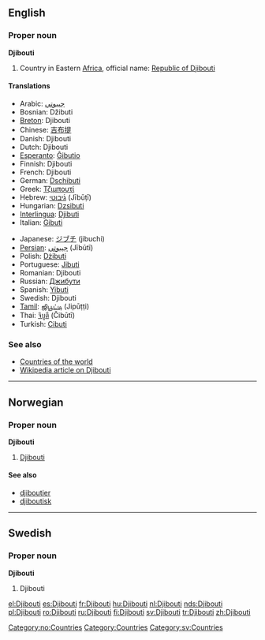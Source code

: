 ==English==

===Proper noun===
'''Djibouti'''

# Country in Eastern [[Africa]], official name: [[Republic of Djibouti]]

====Translations====
{{top}}
*Arabic: [[جيبوتي]]
*Bosnian: Džibuti {{m}}
*[[Breton]]: Djibouti
*Chinese: [[吉布提]]
*Danish: Djibouti
*Dutch: Djibouti
*[[Esperanto]]: [[Ĝibutio]]
*Finnish: Djibouti
*French: Djibouti
*German: [[Dschibuti]]
*Greek: [[Τζιμπουτί]]
*Hebrew: [[ג֜יבוטי]] (Jībūṭī)
*Hungarian: [[Dzsibuti]]
*[[Interlingua]]: [[Djibuti]]
*Italian: [[Gibuti]]
{{mid}}
*Japanese: [[ジブチ]] (jibuchi)
*[[Persian]]: [[جیبوتی]] (Jībūtī)
*Polish: [[Dżibuti]]
*Portuguese: [[Jibuti]]
*Romanian: Djibouti
*Russian: [[Джибути]]
*Spanish: [[Yibuti]]
*Swedish: Djibouti
*[[Tamil]]: [[ஜிபூட்டி]] (Jipūṭṭi)
*Thai: [[จิบูตี]] (Čibūtī)
*Turkish: [[Cibuti]]
{{bottom}}

===See also===
*[[Countries of the world]]
*[[w:Djibouti|Wikipedia article on Djibouti]]

----

==Norwegian==

===Proper noun===
[[Category:no:Countries]]
'''Djibouti'''

# [[#English|Djibouti]]

====See also====
*[[djiboutier]]
*[[djiboutisk]]

----

==Swedish==

===Proper noun===
'''Djibouti'''

# Djibouti

[[Category:Countries]]
[[Category:sv:Countries]]

[[el:Djibouti]]
[[es:Djibouti]]
[[fr:Djibouti]]
[[hu:Djibouti]]
[[nl:Djibouti]]
[[nds:Djibouti]]
[[pl:Djibouti]]
[[ro:Djibouti]]
[[ru:Djibouti]]
[[fi:Djibouti]]
[[sv:Djibouti]]
[[tr:Djibouti]]
[[zh:Djibouti]]